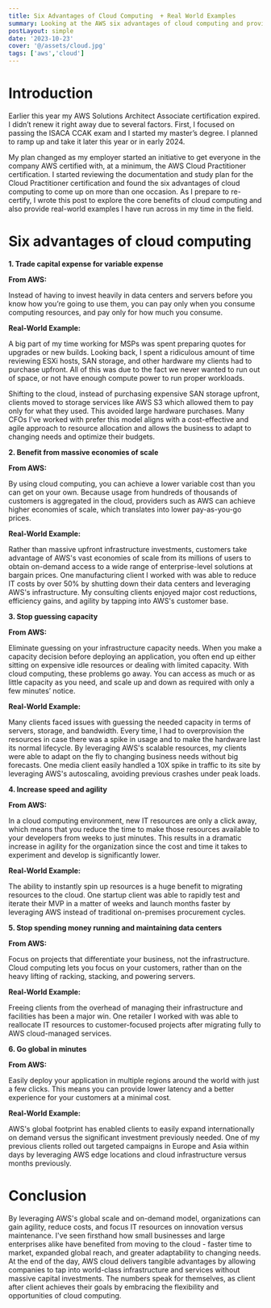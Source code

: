 ```yaml
---
title: Six Advantages of Cloud Computing  + Real World Examples
summary: Looking at the AWS six advantages of cloud computing and providing real-world examples.
postLayout: simple
date: '2023-10-23'
cover: '@/assets/cloud.jpg'
tags: ['aws','cloud']
---
```


# Introduction

Earlier this year my AWS Solutions Architect Associate certification expired. I didn’t renew it right away due to several factors. First, I focused on passing the ISACA CCAK exam and I started my master’s degree. I planned to ramp up and take it later this year or in early 2024.

My plan changed as my employer started an initiative to get everyone in the company AWS certified with, at a minimum, the AWS Cloud Practitioner certification. I started reviewing the documentation and study plan for the Cloud Practitioner certification and found the six advantages of cloud computing to come up on more than one occasion. As I prepare to re-certify, I wrote this post to explore the core benefits of cloud computing and also provide real-world examples I have run across in my time in the field.

# Six advantages of cloud computing

**1\. Trade capital expense for variable expense**

**From AWS:**

Instead of having to invest heavily in data centers and servers before you know how you’re going to use them, you can pay only when you consume computing resources, and pay only for how much you consume.

**Real-World Example:**

A big part of my time working for MSPs was spent preparing quotes for upgrades or new builds. Looking back, I spent a ridiculous amount of time reviewing ESXi hosts, SAN storage, and other hardware my clients had to purchase upfront. All of this was due to the fact we never wanted to run out of space, or not have enough compute power to run proper workloads.

Shifting to the cloud, instead of purchasing expensive SAN storage upfront, clients moved to storage services like AWS S3 which allowed them to pay only for what they used. This avoided large hardware purchases. Many CFOs I've worked with prefer this model aligns with a cost-effective and agile approach to resource allocation and allows the business to adapt to changing needs and optimize their budgets.

**2\. Benefit from massive economies of scale**

**From AWS:**

By using cloud computing, you can achieve a lower variable cost than you can get on your own. Because usage from hundreds of thousands of customers is aggregated in the cloud, providers such as AWS can achieve higher economies of scale, which translates into lower pay-as-you-go prices.

**Real-World Example:**

Rather than massive upfront infrastructure investments, customers take advantage of AWS's vast economies of scale from its millions of users to obtain on-demand access to a wide range of enterprise-level solutions at bargain prices. One manufacturing client I worked with was able to reduce IT costs by over 50% by shutting down their data centers and leveraging AWS's infrastructure. My consulting clients enjoyed major cost reductions, efficiency gains, and agility by tapping into AWS's customer base.

**3\. Stop guessing capacity**

**From AWS:**

Eliminate guessing on your infrastructure capacity needs. When you make a capacity decision before deploying an application, you often end up either sitting on expensive idle resources or dealing with limited capacity. With cloud computing, these problems go away. You can access as much or as little capacity as you need, and scale up and down as required with only a few minutes’ notice.

**Real-World Example:**

Many clients faced issues with guessing the needed capacity in terms of servers, storage, and bandwidth. Every time, I had to overprovision the resources in case there was a spike in usage and to make the hardware last its normal lifecycle. By leveraging AWS's scalable resources, my clients were able to adapt on the fly to changing business needs without big forecasts. One media client easily handled a 10X spike in traffic to its site by leveraging AWS's autoscaling, avoiding previous crashes under peak loads.

**4\. Increase speed and agility**

**From AWS:**

In a cloud computing environment, new IT resources are only a click away, which means that you reduce the time to make those resources available to your developers from weeks to just minutes. This results in a dramatic increase in agility for the organization since the cost and time it takes to experiment and develop is significantly lower.

**Real-World Example:**

The ability to instantly spin up resources is a huge benefit to migrating resources to the cloud. One startup client was able to rapidly test and iterate their MVP in a matter of weeks and launch months faster by leveraging AWS instead of traditional on-premises procurement cycles.

**5\. Stop spending money running and maintaining data centers**

**From AWS:**

Focus on projects that differentiate your business, not the infrastructure. Cloud computing lets you focus on your customers, rather than on the heavy lifting of racking, stacking, and powering servers.

**Real-World Example:**

Freeing clients from the overhead of managing their infrastructure and facilities has been a major win. One retailer I worked with was able to reallocate IT resources to customer-focused projects after migrating fully to AWS cloud-managed services.

**6\. Go global in minutes**

**From AWS:**

Easily deploy your application in multiple regions around the world with just a few clicks. This means you can provide lower latency and a better experience for your customers at a minimal cost.

**Real-World Example:**

AWS's global footprint has enabled clients to easily expand internationally on demand versus the significant investment previously needed. One of my previous clients rolled out targeted campaigns in Europe and Asia within days by leveraging AWS edge locations and cloud infrastructure versus months previously.

# Conclusion

By leveraging AWS's global scale and on-demand model, organizations can gain agility, reduce costs, and focus IT resources on innovation versus maintenance. I've seen firsthand how small businesses and large enterprises alike have benefited from moving to the cloud - faster time to market, expanded global reach, and greater adaptability to changing needs. At the end of the day, AWS cloud delivers tangible advantages by allowing companies to tap into world-class infrastructure and services without massive capital investments. The numbers speak for themselves, as client after client achieves their goals by embracing the flexibility and opportunities of cloud computing.